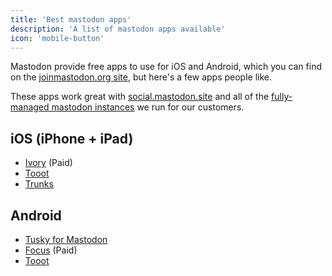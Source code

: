 ```yaml
---
title: 'Best mastodon apps'
description: 'A list of mastodon apps available'
icon: 'mobile-button'
---
```


Mastodon provide free apps to use for iOS and Android, which you can find on the [joinmastodon.org site](https://joinmastodon.org/apps), but here's a few apps people like.

<Tip>These apps work great with [social.mastodon.site](https://social.mastodon.site) and all of the [fully-managed mastodon instances](/mastodon-instances) we run for our customers.</Tip>


## iOS (iPhone + iPad)

- [Ivory](https://apps.apple.com/app/ivory-for-mastodon-by-tapbots/id6444602274) (Paid)
- [Tooot](https://apps.apple.com/app/tooot/id1549772269)
- [Trunks](https://apps.apple.com/app/trunks-for-mastodon/id6444749479)

## Android

- [Tusky for Mastodon](https://play.google.com/store/apps/details?id=com.keylesspalace.tusky)
- [Focus](https://play.google.com/store/apps/details?id=allen.town.focus.mastodon) (Paid)
- [Tooot](https://play.google.com/store/apps/details?id=com.xmflsct.app.tooot)